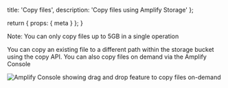   title: 'Copy files',
  description: 'Copy files using Amplify Storage'
};

  return {
    props: {
      meta
    }
  };
}

Note: You can only copy files up to 5GB in a single operation

<BlockSwitcher>
<Block name="API Usage">
You can copy an existing file to a different path within the storage bucket using the copy API.
</Block>
<Block name="Amplify Console">
You can also copy files on demand via the Amplify Console

![Amplify Console showing drag and drop feature to copy files on-demand](/images/gen2/storage/copy-to.png)
</Block>
</BlockSwitcher>




